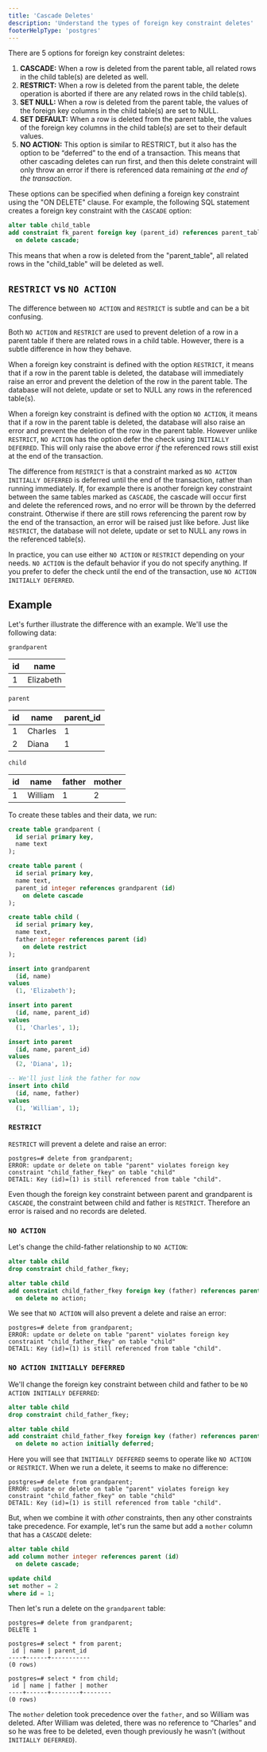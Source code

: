```yaml
---
title: 'Cascade Deletes'
description: 'Understand the types of foreign key constraint deletes'
footerHelpType: 'postgres'
---
```


There are 5 options for foreign key constraint deletes:

1. **CASCADE:** When a row is deleted from the parent table, all related rows in the child table(s) are deleted as well.
2. **RESTRICT:** When a row is deleted from the parent table, the delete operation is aborted if there are any related rows in the child table(s).
3. **SET NULL:** When a row is deleted from the parent table, the values of the foreign key columns in the child table(s) are set to NULL.
4. **SET DEFAULT:** When a row is deleted from the parent table, the values of the foreign key columns in the child table(s) are set to their default values.
5. **NO ACTION:** This option is similar to RESTRICT, but it also has the option to be “deferred” to the end of a transaction. This means that other cascading deletes can run first, and then this delete constraint will only throw an error if there is referenced data remaining _at the end of the transaction_.

These options can be specified when defining a foreign key constraint using the "ON DELETE" clause. For example, the following SQL statement creates a foreign key constraint with the `CASCADE` option:

```sql
alter table child_table
add constraint fk_parent foreign key (parent_id) references parent_table (id)
  on delete cascade;
```

This means that when a row is deleted from the "parent_table", all related rows in the "child_table" will be deleted as well.

## `RESTRICT` vs `NO ACTION`

The difference between `NO ACTION` and `RESTRICT` is subtle and can be a bit confusing.

Both `NO ACTION` and `RESTRICT` are used to prevent deletion of a row in a parent table if there are related rows in a child table. However, there is a subtle difference in how they behave.

When a foreign key constraint is defined with the option `RESTRICT`, it means that if a row in the parent table is deleted, the database will immediately raise an error and prevent the deletion of the row in the parent table. The database will not delete, update or set to NULL any rows in the referenced table(s).

When a foreign key constraint is defined with the option `NO ACTION`, it means that if a row in the parent table is deleted, the database will also raise an error and prevent the deletion of the row in the parent table. However unlike `RESTRICT`, `NO ACTION` has the option defer the check using `INITIALLY DEFERRED`. This will only raise the above error _if_ the referenced rows still exist at the end of the transaction.

The difference from `RESTRICT` is that a constraint marked as `NO ACTION INITIALLY DEFERRED` is deferred until the end of the transaction, rather than running immediately. If, for example there is another foreign key constraint between the same tables marked as `CASCADE`, the cascade will occur first and delete the referenced rows, and no error will be thrown by the deferred constraint. Otherwise if there are still rows referencing the parent row by the end of the transaction, an error will be raised just like before. Just like `RESTRICT`, the database will not delete, update or set to NULL any rows in the referenced table(s).

In practice, you can use either `NO ACTION` or `RESTRICT` depending on your needs. `NO ACTION` is the default behavior if you do not specify anything. If you prefer to defer the check until the end of the transaction, use `NO ACTION INITIALLY DEFERRED`.

## Example

Let's further illustrate the difference with an example. We'll use the following data:

`grandparent`

| id  | name      |
| --- | --------- |
| 1   | Elizabeth |

`parent`

| id  | name    | parent_id |
| --- | ------- | --------- |
| 1   | Charles | 1         |
| 2   | Diana   | 1         |

`child`

| id  | name    | father | mother |
| --- | ------- | ------ | ------ |
| 1   | William | 1      | 2      |

To create these tables and their data, we run:

```sql
create table grandparent (
  id serial primary key,
  name text
);

create table parent (
  id serial primary key,
  name text,
  parent_id integer references grandparent (id)
    on delete cascade
);

create table child (
  id serial primary key,
  name text,
  father integer references parent (id)
    on delete restrict
);

insert into grandparent
  (id, name)
values
  (1, 'Elizabeth');

insert into parent
  (id, name, parent_id)
values
  (1, 'Charles', 1);

insert into parent
  (id, name, parent_id)
values
  (2, 'Diana', 1);

-- We'll just link the father for now
insert into child
  (id, name, father)
values
  (1, 'William', 1);
```

### `RESTRICT`

`RESTRICT` will prevent a delete and raise an error:

```shell
postgres=# delete from grandparent;
ERROR: update or delete on table "parent" violates foreign key constraint "child_father_fkey" on table "child"
DETAIL: Key (id)=(1) is still referenced from table "child".
```

Even though the foreign key constraint between parent and grandparent is `CASCADE`, the constraint between child and father is `RESTRICT`. Therefore an error is raised and no records are deleted.

### `NO ACTION`

Let's change the child-father relationship to `NO ACTION`:

```sql
alter table child
drop constraint child_father_fkey;

alter table child
add constraint child_father_fkey foreign key (father) references parent (id)
  on delete no action;
```

We see that `NO ACTION` will also prevent a delete and raise an error:

```shell
postgres=# delete from grandparent;
ERROR: update or delete on table "parent" violates foreign key constraint "child_father_fkey" on table "child"
DETAIL: Key (id)=(1) is still referenced from table "child".
```

### `NO ACTION INITIALLY DEFERRED`

We'll change the foreign key constraint between child and father to be `NO ACTION INITIALLY DEFERRED`:

```sql
alter table child
drop constraint child_father_fkey;

alter table child
add constraint child_father_fkey foreign key (father) references parent (id)
  on delete no action initially deferred;
```

Here you will see that `INITIALLY DEFFERED` seems to operate like `NO ACTION` or `RESTRICT`. When we run a delete, it seems to make no difference:

```shell
postgres=# delete from grandparent;
ERROR: update or delete on table "parent" violates foreign key constraint "child_father_fkey" on table "child"
DETAIL: Key (id)=(1) is still referenced from table "child".
```

But, when we combine it with _other_ constraints, then any other constraints take precedence. For example, let's run the same but add a `mother` column that has a `CASCADE` delete:

```sql
alter table child
add column mother integer references parent (id)
  on delete cascade;

update child
set mother = 2
where id = 1;
```

Then let's run a delete on the `grandparent` table:

```shell
postgres=# delete from grandparent;
DELETE 1

postgres=# select * from parent;
 id | name | parent_id
----+------+-----------
(0 rows)

postgres=# select * from child;
 id | name | father | mother
----+------+--------+--------
(0 rows)
```

The `mother` deletion took precedence over the `father`, and so William was deleted. After William was deleted, there was no reference to “Charles” and so he was free to be deleted, even though previously he wasn't (without `INITIALLY DEFERRED`).
